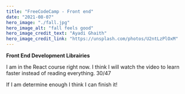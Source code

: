 ```yaml
---
title: "FreeCodeCamp - Front end"
date: "2021-08-07"
hero_image: "./fall.jpg"
hero_image_alt: "fall feels good"
hero_image_credit_text: "Ayadi Ghaith"
hero_image_credit_link: "https://unsplash.com/photos/U2ntLzPlOxM"
---
```


**Front End Development Librairies**

I am in the React course right now. I think I will watch the video to learn faster 
instead of reading everything. 30/47

If I am determine enough I think I can finish it!